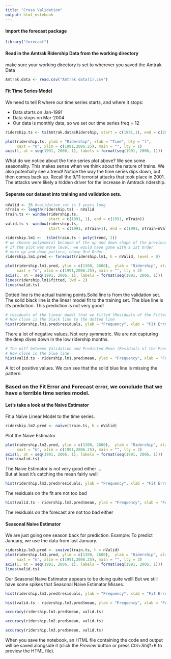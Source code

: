 ---
title: "Cross Validation"
output: html_notebook
---

#### Import the forecast package  
```{r}
library("forecast")
```
#### Read in the Amtrak Ridership Data from the working directory
make sure your working directory is set to wherever you saved the Amtrak Data
```{r}
Amtrak.data <- read.csv("Amtrak data(1).csv")
```
#### Fit Time Series Model
We need to tell R where our time series starts, and where it stops: 

* Data starts on Jan-1991  
* Data stops on Mar-2004   
* Our data is monthly data, so we set our time series freq = 12
```{r}
ridership.ts <- ts(Amtrak.data$Ridership, start = c(1991,1), end = c(2004, 3), freq = 12)
```


```{r}
plot(ridership.ts, ylab = "Ridership", xlab = "Time", bty = "l",
     xaxt = "n", xlim = c(1991,2006.25), main = "", lty = 1)
axis(1, at = seq(1991, 2006, 1), labels = format(seq(1991, 2006, 1)))
```
What do we notice about the time series plot above? We see some seasonality. This makes sense when we think about the nature of trains. We also potentially see a trend! Notice the way the time series dips down, but then comes back up. Recall the 9/11 terrorist attacks that took place in 2001. The attacks were likely a hidden driver for the increase in Amtrack ridership.  

#### Seperate our dataset into training and validation sets.
```{r}
nValid <- 36 #validation set is 3 years long
nTrain <- length(ridership.ts) - nValid
train.ts <- window(ridership.ts, 
                   start = c(1991, 1), end = c(1991, nTrain))
valid.ts <- window(ridership.ts, 
                   start = c(1991, nTrain+1), end = c(1991, nTrain+nValid))

ridership.lm1 <-  tslm(train.ts ~ poly(trend, 2)) 
# we choose polynomial because of the up and down shape of the previous plot
# if the plot was more level, we would have gone with a 1st Order
# more up and down pattern, chose 3rd Order
ridership.lm1.pred <- forecast(ridership.lm1, h = nValid, level = 0)
```

```{r}
plot(ridership.lm1.pred, ylim = c(1300, 2600),  ylab = "Ridership", xlab = "Time", bty = "l",
     xaxt = "n", xlim = c(1991,2006.25), main = "", lty = 2)
axis(1, at = seq(1991, 2006, 1), labels = format(seq(1991, 2006, 1)))
lines(ridership.lm1$fitted, lwd = 2)
lines(valid.ts)
```
Dotted line is the actual training points.Solid line is from the validation set.
The solid black line is the linear model fit to the training set. The blue line is it's prediction. 
This prediction is not very good!


```{r}
# residuals of the linear model that we fitted (Residuals of the Fitted Model)
# How close is the black line to the dotted line
hist(ridership.lm1.pred$residuals, ylab = "Frequency", xlab = "Fit Error", bty = "l", main = "")
```
There a lot of negative values. Not very symmetric. We are not capturing the deep dives down in the low ridership months.
```{r}
# The diff between Validation and Predicted Mean (Residuals of the Predictions)
# How close is the blue line 
hist(valid.ts - ridership.lm1.pred$mean, ylab = "Frequency", xlab = "Forecast Error", bty = "l", main = "")
```
A lot of positive values. We can see that the solid blue line is missing the pattern.

### Based on the Fit Error and Forecast error, we conclude that we have a terrible time series model.  

  
#### Let's take a look at the Naive Estimator
Fit a Naive Linear Model to the time series.
```{r}
ridership.lm2.pred <- naive(train.ts, h = nValid)
```

Plot the Naive Estimator  
```{r}
plot(ridership.lm2.pred, ylim = c(1300, 2600),  ylab = "Ridership", xlab = "Time", bty = "l",
     xaxt = "n", xlim = c(1991,2006.25), main = "", lty = 2)
axis(1, at = seq(1991, 2006, 1), labels = format(seq(1991, 2006, 1)))
lines(valid.ts)
```
The Naive Estimator is not very good either ...  
But at least it's catching the mean fairly well! 

```{r}
hist(ridership.lm2.pred$residuals, ylab = "Frequency", xlab = "Fit Error", bty = "l", main = "")
```
The residuals on the fit are not too bad  

```{r}
hist(valid.ts - ridership.lm2.pred$mean, ylab = "Frequency", xlab = "Forecast Error", bty = "l", main = "")
```
The residuals on the forecast are not too bad either  

#### Seasonal Naive Estimator
We are just going one season back for prediction. Example: To predict January, we use the data from last January.
```{r}
ridership.lm3.pred <- snaive(train.ts, h = nValid)
plot(ridership.lm3.pred, ylim = c(1300, 2600),  ylab = "Ridership", xlab = "Time", bty = "l",
     xaxt = "n", xlim = c(1991,2006.25), main = "", lty = 2)
axis(1, at = seq(1991, 2006, 1), labels = format(seq(1991, 2006, 1)))
lines(valid.ts)
```
Our Seasonal Naive Estimator appears to be doing quite well! But we still have some spikes that Seasonal Naive Estimator Misses.

```{r}
hist(ridership.lm3.pred$residuals, ylab = "Frequency", xlab = "Fit Error", bty = "l", main = "")
```

```{r}
hist(valid.ts - ridership.lm3.pred$mean, ylab = "Frequency", xlab = "Forecast Error", bty = "l", main = "")
```

```{r}
accuracy(ridership.lm1.pred$mean, valid.ts)
```

```{r}
accuracy(ridership.lm2.pred$mean, valid.ts)
```

```{r}
accuracy(ridership.lm3.pred$mean, valid.ts)
```



When you save the notebook, an HTML file containing the code and output will be saved alongside it (click the *Preview* button or press *Ctrl+Shift+K* to preview the HTML file).
